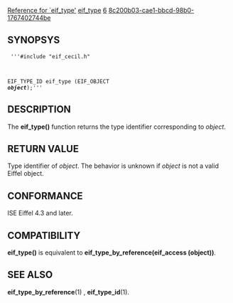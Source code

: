 [[Property:title|Reference for `eif_type']]
[[Property:link_title|eif_type]]
[[Property:weight|6]]
[[Property:uuid|8c200b03-cae1-bbcd-98b0-1767402744be]]
==SYNOPSYS==
<code>
'''#include "eif_cecil.h"

EIF_TYPE_ID eif_type (EIF_OBJECT '''''object''''');'''</code>

==DESCRIPTION==
The '''eif_type()''' function returns the type identifier corresponding to ''object''. 
==RETURN VALUE==
Type identifier of ''object''. The behavior is unknown if ''object'' is not a valid Eiffel object. 
==CONFORMANCE==
ISE Eiffel 4.3 and later. 
==COMPATIBILITY==
'''eif_type()''' is equivalent to '''eif_type_by_reference(eif_access (object))'''. 
==SEE ALSO==
'''eif_type_by_reference'''(1) , '''eif_type_id'''(1). 



